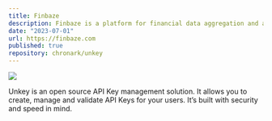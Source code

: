 ```yaml
---
title: Finbaze
description: Finbaze is a platform for financial data aggregation and analysis, providing users with powerful tools to access, visualize, and interpret financial information from multiple sources.
date: "2023-07-01"
url: https://finbaze.com
published: true
repository: chronark/unkey
---
```



[![](https://unkey.dev/images/landing/app.png)](https://unkey.dev)

Unkey is an open source API Key management solution. It allows you to create, manage and validate API Keys for your users. It’s built with security and speed in mind.
